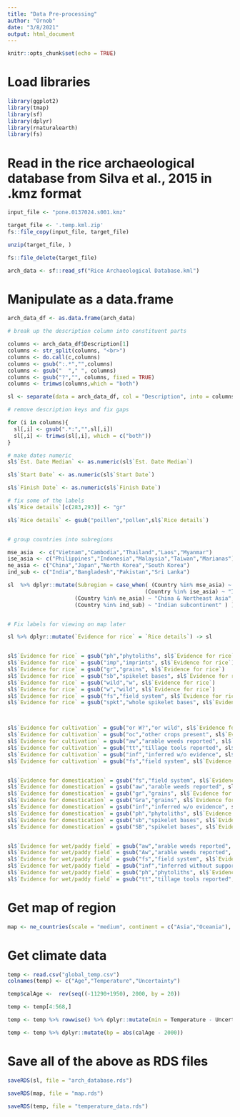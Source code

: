 ---
title: "Data Pre-processing"
author: "Ornob"
date: "3/8/2021"
output: html_document
---

```{r setup, include=FALSE}
knitr::opts_chunk$set(echo = TRUE)
```

# Load libraries

```{r}

library(ggplot2)
library(tmap)
library(sf)
library(dplyr)
library(rnaturalearth)
library(fs)

```

# Read in the rice archaeological database from Silva et al., 2015 in .kmz format

```{r}
input_file <- "pone.0137024.s001.kmz"

target_file <- '.temp.kml.zip'
fs::file_copy(input_file, target_file)

unzip(target_file, )

fs::file_delete(target_file)

arch_data <- sf::read_sf("Rice Archaeological Database.kml")

```

# Manipulate as a data.frame

```{r}
arch_data_df <- as.data.frame(arch_data)

# break up the description column into constituent parts

columns <- arch_data_df$Description[1]
columns <- str_split(columns, "<br>")
columns <- do.call(c,columns)
columns <- gsub(":.*","",columns)
columns <- gsub("  "," ", columns)
columns <- gsub("?","", columns, fixed = TRUE)
columns <- trimws(columns,which = "both")

sl <- separate(data = arch_data_df, col = "Description", into = columns, sep = "<br>")

# remove description keys and fix gaps

for (i in columns){
  sl[,i] <- gsub(".*:","",sl[,i])
  sl[,i] <- trimws(sl[,i], which = c("both"))
}

# make dates numeric
sl$`Est. Date Median` <- as.numeric(sl$`Est. Date Median`)

sl$`Start Date` <- as.numeric(sl$`Start Date`)

sl$`Finish Date` <- as.numeric(sl$`Finish Date`)

# fix some of the labels
sl$`Rice details`[c(283,293)] <- "gr"

sl$`Rice details` <- gsub("poillen","pollen",sl$`Rice details`)


# group countries into subregions

mse_asia  <- c("Vietnam","Cambodia","Thailand","Laos","Myanmar")
ise_asia <- c("Philippines","Indonesia","Malaysia","Taiwan","Marianas")
ne_asia <- c("China","Japan","North Korea","South Korea")
ind_sub <- c("India","Bangladesh","Pakistan","Sri Lanka")

sl  %>% dplyr::mutate(Subregion = case_when( (Country %in% mse_asia) ~ "Mainland Southeast Asia", 
                                           (Country %in% ise_asia) ~ "Island Southeast Asia & Taiwan",
                     (Country %in% ne_asia) ~ "China & Northeast Asia", 
                     (Country %in% ind_sub) ~ "Indian subcontinent" ) ) -> sl


# Fix labels for viewing on map later

sl %>% dplyr::mutate(`Evidence for rice` = `Rice details`) -> sl


sl$`Evidence for rice` = gsub("ph","phytoliths", sl$`Evidence for rice`)
sl$`Evidence for rice` = gsub("imp","imprints", sl$`Evidence for rice`)
sl$`Evidence for rice` = gsub("gr","grains", sl$`Evidence for rice`)
sl$`Evidence for rice` = gsub("sb","spikelet bases", sl$`Evidence for rice`)
sl$`Evidence for rice` = gsub("wild","w", sl$`Evidence for rice`)
sl$`Evidence for rice` = gsub("w","wild", sl$`Evidence for rice`)
sl$`Evidence for rice` = gsub("fs","field system", sl$`Evidence for rice`)
sl$`Evidence for rice` = gsub("spkt","whole spikelet bases", sl$`Evidence for rice`)



sl$`Evidence for cultivation` = gsub("or W?","or wild", sl$`Evidence for cultivation`)
sl$`Evidence for cultivation` = gsub("oc","other crops present", sl$`Evidence for cultivation`)
sl$`Evidence for cultivation` = gsub("aw","arable weeds reported", sl$`Evidence for cultivation`)
sl$`Evidence for cultivation` = gsub("tt","tillage tools reported", sl$`Evidence for cultivation`)
sl$`Evidence for cultivation` = gsub("inf","inferred w/o evidence", sl$`Evidence for cultivation`)
sl$`Evidence for cultivation` = gsub("fs","field system", sl$`Evidence for cultivation`)


sl$`Evidence for domestication` = gsub("fs","field system", sl$`Evidence for domestication`)
sl$`Evidence for domestication` = gsub("aw","arable weeds reported", sl$`Evidence for domestication`)
sl$`Evidence for domestication` = gsub("gr","grains", sl$`Evidence for domestication`)
sl$`Evidence for domestication` = gsub("Gra","grains", sl$`Evidence for domestication`)
sl$`Evidence for domestication` = gsub("inf","inferred w/o evidence", sl$`Evidence for domestication`)
sl$`Evidence for domestication` = gsub("ph","phytoliths", sl$`Evidence for domestication`)
sl$`Evidence for domestication` = gsub("sb","spikelet bases", sl$`Evidence for domestication`)
sl$`Evidence for domestication` = gsub("SB","spikelet bases", sl$`Evidence for domestication`)


sl$`Evidence for wet/paddy field` = gsub("aw","arable weeds reported", sl$`Evidence for wet/paddy field`)
sl$`Evidence for wet/paddy field` = gsub("Aw","arable weeds reported", sl$`Evidence for wet/paddy field`)
sl$`Evidence for wet/paddy field` = gsub("fs","field system", sl$`Evidence for wet/paddy field`)
sl$`Evidence for wet/paddy field` = gsub("inf","inferred without supporting evidence", sl$`Evidence for wet/paddy field`)
sl$`Evidence for wet/paddy field` = gsub("ph","phytoliths", sl$`Evidence for wet/paddy field`)
sl$`Evidence for wet/paddy field` = gsub("tt","tillage tools reported", sl$`Evidence for wet/paddy field`)

```

# Get map of region

```{r}

map <- ne_countries(scale = "medium", continent = c("Asia","Oceania"), returnclass = "sf") 


```

# Get climate data


```{r}

temp <- read.csv("global_temp.csv")
colnames(temp) <- c("Age","Temperature","Uncertainty")

temp$calAge <-  rev(seq((-11290+1950), 2000, by = 20))

temp <- temp[4:568,]

temp <- temp %>% rowwise() %>% dplyr::mutate(min = Temperature - Uncertainty, max = Temperature + Uncertainty )

temp <- temp %>% dplyr::mutate(bp = abs(calAge - 2000))


```

# Save all of the above as RDS files

```{r}

saveRDS(sl, file = "arch_database.rds")

saveRDS(map, file = "map.rds")

saveRDS(temp, file = "temperature_data.rds")

```





